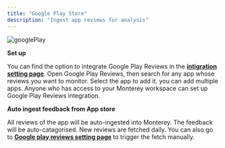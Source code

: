 ```yaml
---
title: "Google Play Store"
description: "Ingest app reviews for analysis"
---
```

![googlePlay](/images/googlePlay.png)

**Set up**

You can find the option to integrate Google Play Reviews in the **[intigration setting page](https://docs.monterey.ai/https://app.monterey.ai/w/cl5b6pdc45011ebfde64e4qkf/settings/integrations/)**. Open Google Play Reviews, then search for any app whose reviews you want to monitor. Select the app to add it. you can add multiple apps. Anyone who has access to your Monterey workspace can set up Google Play Reviews integration.

**[](https://docs.monterey.ai/ingest-from-google#auto-ingest-feedback-from-app-store)Auto ingest feedback from App store**

All reviews of the app will be auto-ingested into Monterey. The feedback will be auto-catagorised. New reviews are fetched daily. You can also go to **[Google play reviews setting page](https://app.monterey.ai/w/cl5b6pdc45011ebfde64e4qkf/settings/integrations/google-play-reviews)** to trigger the fetch manually.